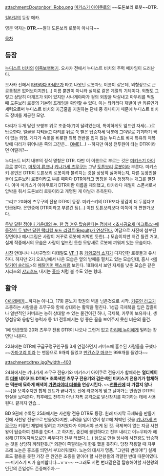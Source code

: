 attachment:Doutonbori_Robo.png
[[미키스기 아이쿠로]]의 ~~도톤보리 로봇~~DTR.

[[킬라킬]]의 등장 메카.

영문 약자는 '''DTR'''.~~절대 도톤보리 로봇이 아니다~~

[[목차]]
== 등장 ==
[[누디스트 비치]]의 [[이족보행병기]]. 오사카 전에서 누디스트 비치의 주력 메카임이 드러난다. 

오사카 전에서 [[타카라다 카네오]]가 타고 나왔던 로봇과도 이름이 같은데, 외형상으로 큰 공통점은 없어보이지만(…) 이름 뿐만이 아니라 실제로 같은 계열의 기체이다. 외형도 그렇고 상당히 마개조가 되어 있지만 사나게야마가 겉의 외장을 박살내고 마무리를 먹일 때 도톤보리 로봇의 기본형 프레임을 확인할 수 있다. 이는 타카라다 재벌이 반 키류인가 세력으로써 누디스트 비치의 자금줄을 지원하는 단체 중 하나이기 때문에 누디스트 비치도 장비를 제공한 모양.

다리가 두개 달린 보행부 위로 조종석(?)이 달려있는데, 특이하게도 엎드린 자세(…)로 탑승한다. 얼굴을 치켜들고 다리를 뒤로 쭉 뻗은 탑승자세 덕분에 그야말로 기괴하기 짝이 없는 외형. 게다가 속옷을 비롯한 의복 전반을 입지 않는 누디스트 비치 특유의 제복 탓에 다리가 튀어나온 쪽의 고간은... [[OME]](...) --하지만 여성 전투원이 타는 DTR이라면 어떨까?-- 

누디스트 비치 내부의 정식 명칭은 DTR. 다만 이 이름으로 부르는 것은 [[미키스기 아이쿠로]] 뿐이고, [[마토이 류코]]나 [[키나가세 츠무구]]는 그냥 [[도톤보리 강|도톤보리]] [[로봇]]이라 부른다. 미키스키 본인은 DTR이 도톤보리 로봇이라 불려지는 것을 상당히 싫어하는지, 다른 등장인물들이 도톤보리 로봇이라고 부를 때마다 DTR이라고 명칭을 계속 정정하는 개그를 펼친다. 아마 미키스기 아이쿠로가 DTR이란 이름을 제의했고, 타카라다 재벌이 스폰서로서 압박을 줘서 도톤보리 로봇이라고 개명된 게 아닐까 추측된다.

그리고 20화에 츠무구의 전용 DTR이 등장. 미키스키의 DTR보다 장갑이 더 두껍다고 언급된다. 은연중에 DTR이라고 부른건 덤(...) 이젠 도톤보리보다 이쪽이 더 편한가보다..

[http://i.imgur.com/7EDdiR0.jpg 두발 달린 점이나 가운데의 눈, 한 명 겨우 탑승한다는 점에서 <초시공요새 마크로스>에 등장한 두 발만 달린 택티컬 포드 리걸트(Regult)가 연상된다.] 여담으로 사진에 첨부된 장면이나 예시그림은 사람이 거꾸로 로봇에 처박힌 듯한(...) 모습이지만 저건 틀린 거고, 실제 작중에서의 모습은 사람이 엎드린 듯한 모양새로 로봇에 끼워져 있는 모습이다.

[http://static3.wikia.nocookie.net/__cb20130715001753/macross/images/2/2a/Regult.jpg 사진] 안테나나 나사구멍의 디테일도 [[VF-1]] 등 [[카와모리 쇼지]]가 디자인한 로봇들과 유사하다. 하지만 2기 오프닝에서 나온 모습은 옆의 방패를 펼치고 있는 모습인데, 흡사 <[[메탈기어 솔리드]]>의 [[메탈기어 렉스]]처럼 보인다. 18화에서 보인 자세를 낮춘 모습은 같은 시리즈의 [[샤고호드]] 내지는 [[퓨파]] 처럼 볼 수도 있는 형태. 

== 활약 ==
[[야라레메카]]...까지는 아니고, 17화 혼노지 학원의 벽을 넘은것으로 시작. [[키류인 라교]]가 조종하는 사람들을 츠무구와 함께 상대하는 활약을 펼친다. 1성급 극제복을 입은 잡졸이나 일반적인 커버즈는 능히 상대할 수 있는 물건이긴 하나, 극제복, 카무이 보유자나, 생명섬유와 융합된 능력자 등 1:1 전투에서는 영 좋은 꼴을 보여주지 못한 비운의 물건.

1에 언급했듯 20화 츠무구 전용 DTR이 나오나 그런거 없고 [[하리메 누이]]에게 털리는 장면만 나온다.

22화에는 DTR에 구급구명구인구를 3개 연결하면서 커버즈에 흡수된 사람들을 구했다 ~~[[가마고리 이라]] 는 맨몸으로 9개씩 들었고 [[만칸쇼쿠 마코]]는 999개를 들었다~~

attachment:dtrex.jpg?width=400

24화에서는 키나가세 츠무구 전용기와 미키스기 아이쿠로 전용기가 합체하는 '''얼티메이트 [[가면라이더 더블|더블]] 네이키드 DTR[* 초록색인 츠무구 전용기와 검은색인 미키스기 전용기가 합체하는 덕분에 묘하게 배색이 [[가면라이더 더블]]을 연상시킨다. ~~[[천룡신]]에 더 가깝지 않나~~]'''을 보여주지만 합체 멘트가 끝나기도 전에 라교에게 맞고 날아가는 안습한 DTR의 현실을 보여준다. 최후에도 전투가 아닌 자폭 공격으로 발신장치를 파괴하는 데에 사용된다. 끝까지 안습...

BD 9권에 수록된 25화에서는 사천왕 전용 DTR도 등장. 원래 마지막 극제복을 만들기 전에 사천왕 전용으로 만들었다지만, 써먹을 일이 없어 창고에 처박인 것을 [[키나가세 츠무구]]가 키류인 재벌에 팔려고 가져왔다가 이제서야 쓰게 된 것. 극제복이 없는 지금 사천왕이 탑승하여 전투를 한다!...고 하지만, 중간에 불편하다고 전부 내리고 이누무타가 해킹해 DTR독자적으로만 싸우다가 전부 터졌다.(...) 덤으로 만들 당시에 사천왕도 탑승하는 것을 상당히 꺼려한듯.[* 외관이 쪽팔리는게 한몫 했을 듯하다. 당장 착용할 때 자쿠즈레 노논은 홍조를 띄면서 부끄러워했다. 노논의 대사가 명품. "그만둬 변태야!"] 실제로도 활용을 못한 가장 큰 원인은 조종을 맡아야 할 사천왕들의 격렬한 반대 때문이였다. ~~미키스기 씨가 슬퍼합니다...ㅠㅠ~~ --그래도 저런 변태같은걸 탑승해야할 사천왕의 인간의 존엄성도 존중해주자.--

